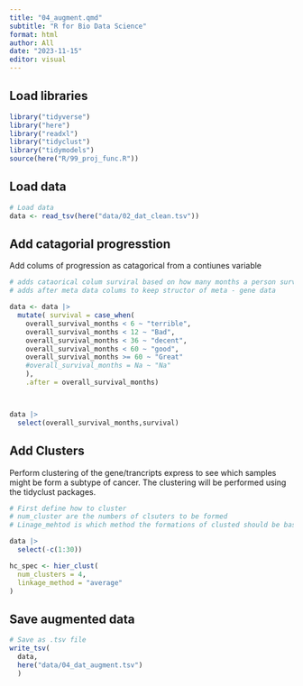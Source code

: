 ```yaml
---
title: "04_augment.qmd"
subtitle: "R for Bio Data Science"
format: html
author: All
date: "2023-11-15"
editor: visual
---
```


## Load libraries

```r
library("tidyverse")
library("here")
library("readxl")
library("tidyclust")
library("tidymodels")
source(here("R/99_proj_func.R"))
```

## Load data

```r
# Load data
data <- read_tsv(here("data/02_dat_clean.tsv"))
```

## Add catagorial progresstion

Add colums of progression as catagorical from a contiunes variable

```r
# adds cataorical colum surviral based on how many months a person survived.
# adds after meta data colums to keep structor of meta - gene data

data <- data |> 
  mutate( survival = case_when(
    overall_survival_months < 6 ~ "terrible",
    overall_survival_months < 12 ~ "Bad",
    overall_survival_months < 36 ~ "decent",
    overall_survival_months < 60 ~ "good",
    overall_survival_months >= 60 ~ "Great"
    #overall_survival_months = Na ~ "Na"
    ),
    .after = overall_survival_months)



data |>
  select(overall_survival_months,survival)
```

## Add Clusters

Perform clustering of the gene/trancripts express to see which samples might be form a subtype of cancer. The clustering will be performed using the tidyclust packages.

```r
# First define how to cluster
# num_cluster are the numbers of clsuters to be formed
# Linage_mehtod is which method the formations of clusted should be based on.

data |>
  select(-c(1:30))

hc_spec <- hier_clust(
  num_clusters = 4,
  linkage_method = "average"
)


```

## Save augmented data

```r
# Save as .tsv file
write_tsv(
  data, 
  here("data/04_dat_augment.tsv")
  )
```
